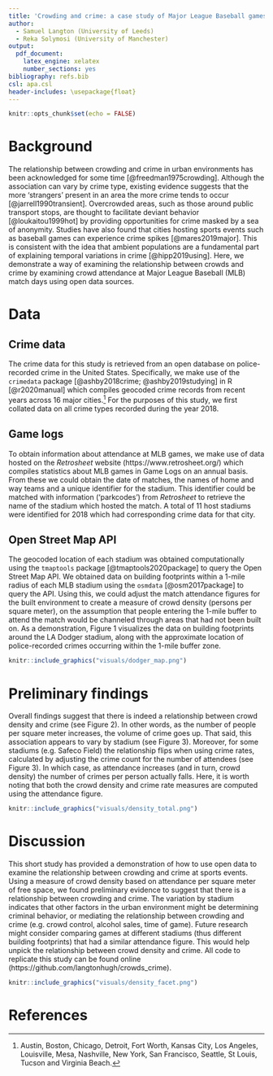 ```yaml
---
title: 'Crowding and crime: a case study of Major League Baseball games'
author:
  - Samuel Langton (University of Leeds)
  - Reka Solymosi (University of Manchester)
output:
  pdf_document:
    latex_engine: xelatex
    number_sections: yes
bibliography: refs.bib
csl: apa.csl
header-includes: \usepackage{float}
---
```


```r
knitr::opts_chunk$set(echo = FALSE)
```

# Background

The relationship between crowding and crime in urban environments has been acknowledged for some time [@freedman1975crowding]. Although the association can vary by crime type, existing evidence suggests that the more 'strangers' present in an area the more crime tends to occur [@jarrell1990transient]. Overcrowded areas, such as those around public transport stops, are thought to facilitate deviant behavior [@loukaitou1999hot] by providing opportunities for crime masked by a sea of anonymity. Studies have also found that cities hosting sports events such as baseball games can experience crime spikes [@mares2019major]. This is consistent with the idea that ambient populations are a fundamental part of explaining temporal variations in crime [@hipp2019using]. Here, we demonstrate a way of examining the relationship between crowds and crime by examining crowd attendance at Major League Baseball (MLB) match days using open data sources.

# Data

## Crime data

The crime data for this study is retrieved from an open database on police-recorded crime in the United States. Specifically, we make use of the `crimedata` package [@ashby2018crime; @ashby2019studying] in R [@r2020manual] which compiles geocoded crime records from recent years across 16 major cities.^[Austin, Boston, Chicago, Detroit, Fort Worth, Kansas City, Los Angeles, Louisville, Mesa, Nashville, New York, San Francisco, Seattle, St Louis, Tucson and Virginia Beach.] For the purposes of this study, we first collated data on all crime types recorded during the year 2018.

## Game logs

To obtain information about attendance at MLB games, we make use of data hosted on the _Retrosheet_ website (https://www.retrosheet.org/) which compiles statistics about MLB games in Game Logs on an annual basis. From these we could obtain the date of matches, the names of home and way teams and a unique identifier for the stadium. This identifier could be matched with information ('parkcodes') from _Retrosheet_ to retrieve the name of the stadium which hosted the match. A total of 11 host stadiums were identified for 2018 which had corresponding crime data for that city.

## Open Street Map API

The geocoded location of each stadium was obtained computationally using the `tmaptools` package [@tmaptools2020package] to query the Open Street Map API. We obtained data on building footprints within a 1-mile radius of each MLB stadium using the `osmdata` [@osm2017package] to query the API. Using this, we could adjust the match attendance figures for the built environment to create a measure of crowd density (persons per square meter), on the assumption that people entering the 1-mile buffer to attend the match would be channeled through areas that had not been built on. As a demonstration, Figure 1 visualizes the data on building footprints around the LA Dodger stadium, along with the approximate location of police-recorded crimes occurring within the 1-mile buffer zone.

```r
knitr::include_graphics("visuals/dodger_map.png")
```

# Preliminary findings

Overall findings suggest that there is indeed a relationship between crowd density and crime (see Figure 2). In other words, as the number of people per square meter increases, the volume of crime goes up. That said, this association appears to vary by stadium (see Figure 3). Moreover, for some stadiums (e.g. Safeco Field) the relationship flips when using crime rates, calculated by adjusting the crime count for the number of attendees (see Figure 3). In which case, as attendance increases (and in turn, crowd density) the number of crimes per person actually falls. Here, it is worth noting that both the crowd density and crime rate measures are computed using the attendance figure.

<!-- Visual inspection of geocoded crime locations suggests that match day crimes often occur in enclosed urban micro-spaces (e.g. streets between buildings) in which crowd density might be higher, rather than open spaces (e.g. the car park surrounding stadium) where people would be spread out. A concrete investigation of this would require further analysis and comes with the caveat of geocoding inaccuracies in police crime records which tend to only be accurate to the nearest block or street [@ashby2018crime]. -->

```r
knitr::include_graphics("visuals/density_total.png")
```

# Discussion

This short study has provided a demonstration of how to use open data to examine the relationship between crowding and crime at sports events. Using a measure of crowd density based on attendance per square meter of free space, we found preliminary evidence to suggest that there is a relationship between crowding and crime. The variation by stadium indicates that other factors in the urban environment might be determining criminal behavior, or mediating the relationship between crowding and crime (e.g. crowd control, alcohol sales, time of game). Future research might consider comparing games at different stadiums (thus different building footprints) that had a similar attendance figure. This would help unpick the relationship between crowd density and crime. All code to replicate this study can be found online (https://github.com/langtonhugh/crowds_crime).

```r
knitr::include_graphics("visuals/density_facet.png")
```

# References